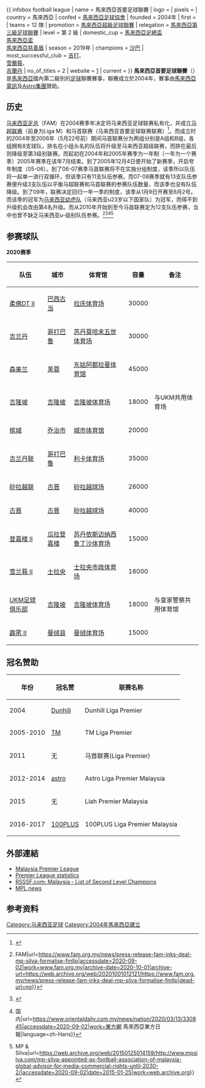 {{ infobox football league
| name                 = 馬來西亞首要足球聯賽
| logo                 = 
| pixels               =
| country              = 馬來西亞
| confed               = [[馬來西亞足球協會|馬來西亞足球協會]]
| founded              = 2004年
| first                =
| teams                = 12 隊
| promotion            = [[馬來西亞超級足球聯賽|馬來西亞超級足球聯賽]]
| relegation           = [[馬來西亞第三級足球聯賽|馬來西亞第三級足球聯賽]]
| level                = 第 2 級
| domestic_cup         = [[馬來西亞足總盃|馬來西亞足總盃]]<br> [[馬來西亞盃|馬來西亞盃]]<br> [[馬來西亞慈善盾|馬來西亞慈善盾]]
| season               = 2019年
| champions            = [[沙巴足球协会|沙巴]]
| most_successful_club = [[吉打足球會|吉打]]、<br>[[雪蘭莪足球會|雪蘭莪]]、<br>[[吉蘭丹足球協會|吉蘭丹]]
| no_of_titles         = 2
| website              = [http://www.msl.my/]
| current              =
}}
'''馬來西亞首要足球聯賽'''（{{lang-en|'''Liga Premier Malaysia'''}}）是[[馬來西亞|馬來西亞]]國內第二級別的[[足球|足球]]聯賽賽事，聯賽成立於2004年，賽事由[[馬來西亞電訊|馬來西亞電訊]]及[[Astro集團|Astro集團]]贊助。

==历史==
[[马来西亚足球协会|马来西亚足总]]（FAM）在2004赛季年决定将马来西亚足球联赛私有化，并成立[[马来西亚超级足球联赛|马超联赛]]（前身为Liga M）和马首联赛（马来西亚首要足球联赛联赛）<ref>{{Cite web|title=Saingan tiga pusingan 2004 -- Liga Super, Perdana lebih kompetitif|url=https://web.archive.org/web/20190108145618/http://ww1.utusan.com.my/utusan/info.asp?y=2004&dt=0112&pub=Utusan_Malaysia&sec=Sukan&pg=su_01.htm|accessdate=2020-09-02|date=2019-01-08|work=web.archive.org}}</ref>。而成立时的2004年至2006年（5月22号前）期间马首联赛分为两组分别是A组和B组，各组拥有8支球队，排名在小组头名的队伍将升级至马来西亚超级联赛，而排在最后则降级至第3级别联赛。而起初在2004年和2005年赛季为一年制（一年为一个赛季）2005年赛季在该年7月结束。到了2005年12月4日便开始了新赛季，开启夸年制度（05-06）。到了06-07赛季马首联赛将不在实施分组制度，该季所以队伍将一起单一进行双循环，但该季只有11支队伍参赛。而07-08赛季就有13支队伍参赛便升级3支队伍以平衡马超联赛和马首联赛的参赛队伍数量，而该季也没有队伍降级。到了09年，联赛决定回归一年一季的制度，该季从1月9日开赛至8月2号。而该季的冠军为[[马来西亚幼虎队|马来西亚幼虎队]]（马来西亚u23岁以下国家队）为冠军，而得不到升级机会改由第4名升级。而从2010年开始到至今马首联赛定为12支队伍参赛，当中也曾不缺乏马来西亚u-级别队伍参赛。<ref>{{Cite web|title=Press Release: FAM INKS DEAL WITH MP & SILVA TO FORMALISE FMLLP {{!}} FAM|url=https://www.fam.org.my/news/press-release-fam-inks-deal-mp-silva-formalise-fmllp|accessdate=2020-09-02|work=www.fam.org.my|archive-date=2020-10-01|archive-url=https://web.archive.org/web/20201001012121/https://www.fam.org.my/news/press-release-fam-inks-deal-mp-silva-formalise-fmllp|dead-url=no}}</ref><ref>{{Cite web|title=More domestic football on TV next season|url=https://web.archive.org/web/20180227110807/http://m.thestar.com.my/story.aspx?hl=More+domestic+football+on+TV+next+season&sec=sport&id=%7BDB65DE90-094A-4040-8B59-32328DD33CF7%7D|accessdate=2020-09-02|date=2018-02-27|work=web.archive.org}}</ref><ref>{{Cite web|title=【新冠肺炎】足总与大马超级足球联赛 展延活动赛事 {{!}} 国内|url=https://www.orientaldaily.com.my/news/nation/2020/03/13/330845|accessdate=2020-09-02|work=東方網 馬來西亞東方日報|language=zh-Hans}}</ref><ref>{{Cite web|title=Newsroom {{!}} MP & Silva|url=https://web.archive.org/web/20150125014159/http://www.mpsilva.com/mp-silva-appointed-as-football-association-of-malaysia-global-advisor-for-media-commercial-rights-until-2030-2/|accessdate=2020-09-02|date=2015-01-25|work=web.archive.org}}</ref>
==参赛球队==
'''2020赛季'''
{|class="wikitable"
|-
!队伍!!城市!!体育馆!!容量!!备注
|-
|[[柔佛DT足球俱乐部|柔佛DT II]]||[[巴西古当|巴西古当]]||[[拉庆体育场|拉庆体育场]]||30000||
|-
|[[吉兰丹足球协会|吉兰丹]]||[[哥打巴鲁|哥打巴鲁]]||[[苏丹莫哈末五世体育场|苏丹莫哈末五世体育场]]||30000||
|-
|[[森美兰足球协会|森美兰]]||[[芙蓉市|芙蓉]]||[[东姑阿都拉曼体育馆|东姑阿都拉曼体育馆]]||45000||
|-
|[[吉隆坡足球协会|吉隆坡]]||[[吉隆坡|吉隆坡]]||[[吉隆坡体育场|吉隆坡体育场]]||18000||与UKM共用体育场
|-
|[[槟城足球协会|槟城]]||[[乔治市|乔治市]]||[[城市体育馆|城市体育馆]]||20000||
|-
|[[吉兰丹联合足球俱乐部|吉兰丹联]]||[[哥打巴鲁|哥打巴鲁]]||[[利卡体育场|利卡体育场]]||35000||
|-
|[[砂拉越联合足球俱乐部|砂拉越联]]||[[古晋|古晋]]||[[砂拉越球场|砂拉越球场]]||26000||
|-
|[[古晋足球协会|古晋]]||[[古晋|古晋]]||[[砂拉越球场|砂拉越球场]]||40000||
|-
|[[登嘉楼足球协会|登嘉楼 II]]||[[瓜拉登嘉楼|瓜拉登嘉楼]]||[[苏丹依斯迈纳西鲁丁沙体育场|苏丹依斯迈纳西鲁丁沙体育场]]||15000||
|-
|[[雪兰莪足球协会|雪兰莪 II]]||[[鹅唛县|士拉央]]||[[士拉央市政体育场|士拉央市政体育场]]||16000||
|-
|[[UKM足球俱乐部|UKM足球俱乐部]]||[[吉隆坡|吉隆坡]]||[[吉隆坡体育场|吉隆坡体育场]]||18000||与皇家警察共用体育馆
|-
|[[霹雳足球协会|霹雳 II]]||[[曼绒县|曼绒县]]||[[曼绒体育场|曼绒体育场]]||15000||
|}

==冠名赞助==
{|class="wikitable"
|-
!年份!!冠名赞!!联赛名称
|-
|2004||[[Dunhill|Dunhill]]||Dunhill Liga Premier
|-
|2005-2010||[[马来西亚电讯公司|TM]]||TM Liga Premier
|-
|2011||无||马首联赛(Liga Premier)
|-
|2012-2014||[[astro集团|astro]]||Astro Liga Premier Malaysia
|-
|2015||无||Liah Premier Malaysia
|-
|2016-2017||[[100PLUS|100PLUS]]||100PLUS Liga Premier Malaysia
|}

== 外部連結 ==
* [https://web.archive.org/web/20120503214435/http://www.malaysiansuperleague.com/mf.asp?t=PL Malaysia Premier League]
* [http://www.futbol24.com/national/Malaysia/Premier-League/2011/ Premier League statistics] {{Wayback|url=http://www.futbol24.com/national/Malaysia/Premier-League/2011/ |date=20190723115900 }}
* [http://www.rsssf.com/tablesm/malay2champ.html RSSSF.com: Malaysia - List of Second Level Champions] {{Wayback|url=http://www.rsssf.com/tablesm/malay2champ.html |date=20210422010542 }}
* [https://web.archive.org/web/20110204194506/http://malaysialeague.esq2u.com/ MPL news]

[[Category:马来西亚足球|Category:马来西亚足球]]
[[Category:2004年馬來西亞建立|Category:2004年馬來西亞建立]]

==参考资料==
{{Reflist}}